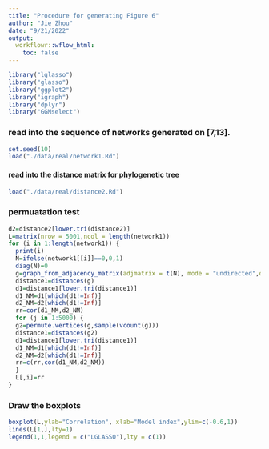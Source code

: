 ```yaml
---
title: "Procedure for generating Figure 6"
author: "Jie Zhou"
date: "9/21/2022"
output:  
  workflowr::wflow_html:
    toc: false
---
```




```r
library("lglasso")
library("glasso")
library("ggplot2")
library("igraph")
library("dplyr")
library("GGMselect")
```






### read into the sequence of networks generated on [7,13]. 

```r
set.seed(10)
load("./data/real/network1.Rd")
```

#### read into the distance matrix for phylogenetic tree

```r
load("./data/real/distance2.Rd")
```

### permuatation test

```r
d2=distance2[lower.tri(distance2)]
L=matrix(nrow = 5001,ncol = length(network1))
for (i in 1:length(network1)) {
  print(i)
  N=ifelse(network1[[i]]==0,0,1)
  diag(N)=0
  g=graph_from_adjacency_matrix(adjmatrix = t(N), mode = "undirected",diag = F)
  distance1=distances(g)
  d1=distance1[lower.tri(distance1)]
  d1_NM=d1[which(d1!=Inf)]
  d2_NM=d2[which(d1!=Inf)]
  rr=cor(d1_NM,d2_NM)
  for (j in 1:5000) {
  g2=permute.vertices(g,sample(vcount(g)))
  distance1=distances(g2)
  d1=distance1[lower.tri(distance1)]
  d1_NM=d1[which(d1!=Inf)]
  d2_NM=d2[which(d1!=Inf)]
  rr=c(rr,cor(d1_NM,d2_NM))
  }
  L[,i]=rr
}
```

### Draw the boxplots 
```r
boxplot(L,ylab="Correlation", xlab="Model index",ylim=c(-0.6,1))
lines(L[1,],lty=1)
legend(1,1,legend = c("LGLASSO"),lty = c(1))
```


